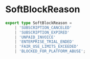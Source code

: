 # SoftBlockReason

```typescript
export type SoftBlockReason =
    | 'SUBSCRIPTION_CANCELED'
    | 'SUBSCRIPTION_EXPIRED'
    | 'UNPAID_INVOICE'
    | 'ENTERPRISE_TRIAL_ENDED'
    | 'FAIR_USE_LIMITS_EXCEEDED'
    | 'BLOCKED_FOR_PLATFORM_ABUSE';
```
